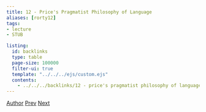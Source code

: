 ```yaml
---
title: 12 - Price's Pragmatist Philosophy of Language
aliases: [rorty12]
tags:  
- lecture
- STUB

listing:
  id: backlinks
  type: table
  page-size: 100000
  filter-ui: true
  template: "../../../ejs/custom.ejs"
  contents:
    - ../../../backlinks/12 - price's pragmatist philosophy of language.yml
---
```


[Author](/docs/phil/people/Robert Brandom.html) [Prev](/docs/phil/antirep2020/11 - Price on Sellars and McDowell, Blackburn on Brandom and McDowell.html) [Next](/docs/phil/antirep2020/13 - Global or Local Expressivism? The Current State of Play.html)